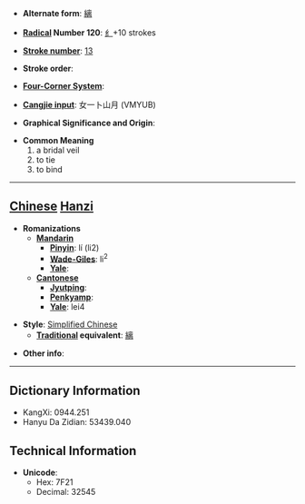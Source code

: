 * '''Alternate form''': [[縭]]

* '''[[Wiktionary:Chinese radical index| Radical]] Number 120''': [[Wiktionary:Chinese radical index 纟|纟]]+10 strokes

* '''[[Wiktionary:Chinese total strokes index|Stroke number]]''': [[Wiktionary:Chinese total strokes index 13|13]]

* '''Stroke order''': 

* '''[[Wiktionary:Chinese four corner index|Four-Corner System]]''': 

* '''[[Wiktionary:Chinese Cangjie index|Cangjie input]]''': 女一卜山月 (VMYUB)

* '''Graphical Significance and Origin''': 

* '''Common Meaning'''
*#a bridal veil
*# to tie
*# to bind


----

== [[Chinese]] [[Hanzi]] ==

* '''Romanizations'''
** '''[[Mandarin]]'''
*** '''[[Pinyin]]''': lí (li2)
*** '''[[Wade-Giles]]''': li<sup>2</sup>
*** '''[[Yale]]''': 
** '''[[Cantonese]]'''
*** '''[[Jyutping]]''':
*** '''[[Penkyamp]]''': 
*** '''[[Yale]]''': lei4

* '''Style''': [[Simplified Chinese]] 
** '''[[Traditional Chinese|Traditional]] equivalent''': [[縭]]

* '''Other info''': 

----

== Dictionary Information ==

* KangXi: 0944.251
* Hanyu Da Zidian: 53439.040

== Technical Information ==

* '''Unicode''':
** Hex: 7F21
** Decimal: 32545